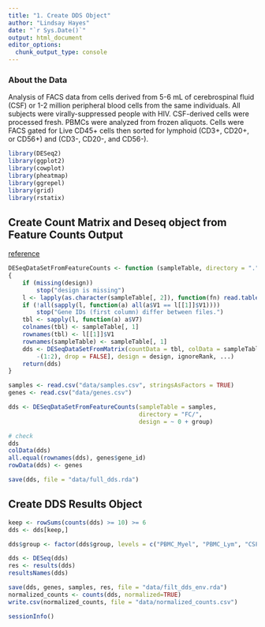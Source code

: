 ```yaml
---
title: "1. Create DDS Object"
author: "Lindsay Hayes"
date: "`r Sys.Date()`"
output: html_document
editor_options: 
  chunk_output_type: console
---
```


### About the Data
Analysis of FACS data from cells derived from 5-6 mL of cerebrospinal fluid (CSF) or 1-2 million peripheral blood cells from the same individuals. All subjects were virally-suppressed people with HIV. CSF-derived cells were processed fresh. PBMCs were analyzed from frozen aliquots. Cells were FACS gated for Live CD45+ cells then sorted for lymphoid (CD3+, CD20+, or CD56+) and (CD3-, CD20-, and CD56-).

```r
library(DESeq2)
library(ggplot2)
library(cowplot)
library(pheatmap)
library(ggrepel)
library(grid)
library(rstatix)
```

## Create Count Matrix and Deseq object from Feature Counts Output
[reference](https://www.biostars.org/p/277316/#9541262)
```r
DESeqDataSetFromFeatureCounts <- function (sampleTable, directory = ".", design, ignoreRank = FALSE, ...) 
{
    if (missing(design)) 
        stop("design is missing")
    l <- lapply(as.character(sampleTable[, 2]), function(fn) read.table(file.path(directory, fn), skip=2))
    if (!all(sapply(l, function(a) all(a$V1 == l[[1]]$V1)))) 
        stop("Gene IDs (first column) differ between files.")
    tbl <- sapply(l, function(a) a$V7)
    colnames(tbl) <- sampleTable[, 1]
    rownames(tbl) <- l[[1]]$V1
    rownames(sampleTable) <- sampleTable[, 1]
    dds <- DESeqDataSetFromMatrix(countData = tbl, colData = sampleTable[, 
        -(1:2), drop = FALSE], design = design, ignoreRank, ...)
    return(dds)
}

samples <- read.csv("data/samples.csv", stringsAsFactors = TRUE)
genes <- read.csv("data/genes.csv")

dds <- DESeqDataSetFromFeatureCounts(sampleTable = samples, 
                                     directory = "FC/",
                                     design = ~ 0 + group)

# check
dds
colData(dds)
all.equal(rownames(dds), genes$gene_id)
rowData(dds) <- genes

save(dds, file = "data/full_dds.rda")
```

## Create DDS Results Object
```r

keep <- rowSums(counts(dds) >= 10) >= 6
dds <- dds[keep,]

dds$group <- factor(dds$group, levels = c("PBMC_Myel", "PBMC_Lym", "CSF_Myel", "CSF_Lym"))

dds <- DESeq(dds)
res <- results(dds)
resultsNames(dds)

save(dds, genes, samples, res, file = "data/filt_dds_env.rda")
normalized_counts <- counts(dds, normalized=TRUE)
write.csv(normalized_counts, file = "data/normalized_counts.csv")
```

```r
sessionInfo()
```

 